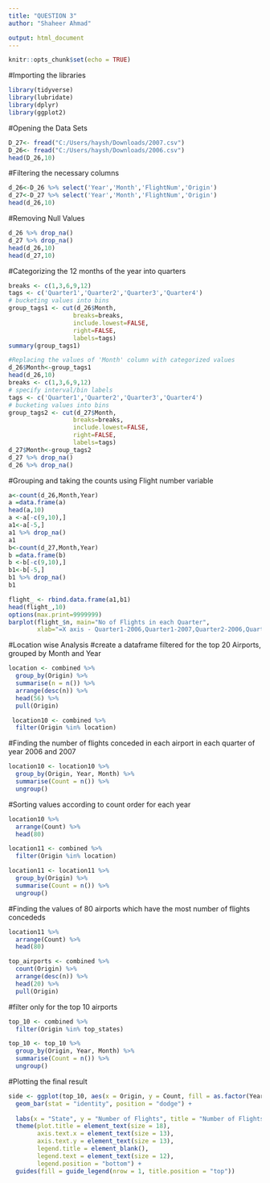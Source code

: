 ```yaml
---
title: "QUESTION 3"
author: "Shaheer Ahmad"

output: html_document
---
```


```r
knitr::opts_chunk$set(echo = TRUE)
```

#Importing the libraries
```r
library(tidyverse)
library(lubridate)
library(dplyr)
library(ggplot2)

```

#Opening the Data Sets

```r
D_27<- fread("C:/Users/haysh/Downloads/2007.csv")
D_26<- fread("C:/Users/haysh/Downloads/2006.csv")
head(D_26,10)
```
#Filtering the necessary columns

```r
d_26<-D_26 %>% select('Year','Month','FlightNum','Origin')
d_27<-D_27 %>% select('Year','Month','FlightNum','Origin')
head(d_26,10)
```
#Removing Null Values

```r
d_26 %>% drop_na()
d_27 %>% drop_na()
head(d_26,10)
head(d_27,10)
```
#Categorizing the 12 months of the year into quarters

```r
breaks <- c(1,3,6,9,12)
tags <- c('Quarter1','Quarter2','Quarter3','Quarter4')
# bucketing values into bins
group_tags1 <- cut(d_26$Month,
                  breaks=breaks, 
                  include.lowest=FALSE, 
                  right=FALSE, 
                  labels=tags)
summary(group_tags1)

#Replacing the values of 'Month' column with categorized values
d_26$Month<-group_tags1
head(d_26,10)
breaks <- c(1,3,6,9,12)
# specify interval/bin labels
tags <- c('Quarter1','Quarter2','Quarter3','Quarter4')
# bucketing values into bins
group_tags2 <- cut(d_27$Month,
                  breaks=breaks, 
                  include.lowest=FALSE, 
                  right=FALSE, 
                  labels=tags)
d_27$Month<-group_tags2
d_27 %>% drop_na()
d_26 %>% drop_na()
```
#Grouping and taking the counts using Flight number variable
```r
a<-count(d_26,Month,Year)
a =data.frame(a)
head(a,10)
a <-a[-c(9,10),]
a1<-a[-5,]
a1 %>% drop_na()
a1
b<-count(d_27,Month,Year)
b =data.frame(b)
b <-b[-c(9,10),]
b1<-b[-5,]
b1 %>% drop_na()
b1
```

```r
flight_ <- rbind.data.frame(a1,b1)
head(flight_,10)
options(max.print=9999999)
barplot(flight_$n, main="No of Flights in each Quarter",
        xlab="=X axis - Quarter1-2006,Quarter1-2007,Quarter2-2006,Quarter2-2006,Quarter2-2007,Quarter3-2006,Quarter3-2007,Quarter4-2006,Quarter4-2007")

```
#Location wise Analysis
#create a dataframe filtered for the top 20 Airports, grouped by Month and Year

  

```r
location <- combined %>%
  group_by(Origin) %>%
  summarise(n = n()) %>%
  arrange(desc(n)) %>%
  head(56) %>%
  pull(Origin)
```


```r
 location10 <- combined %>%
  filter(Origin %in% location)
```

#Finding the number of flights conceded in each airport in each quarter of year 2006 and 2007
```r
location10 <- location10 %>%
  group_by(Origin, Year, Month) %>%
  summarise(Count = n()) %>%
  ungroup()
```
#Sorting values according to count order for each year
```r
location10 %>%
  arrange(Count) %>%
  head(80)
```

```r
location11 <- combined %>%
  filter(Origin %in% location)
```


```r
location11 <- location11 %>%
  group_by(Origin) %>%
  summarise(Count = n()) %>%
  ungroup()
```

#Finding the values of 80 airports which have the most number of flights concededs
```r
location11 %>%
  arrange(Count) %>%
  head(80)
```

```r
top_airports <- combined %>%
  count(Origin) %>%
  arrange(desc(n)) %>%
  head(20) %>%
  pull(Origin)
```

#filter only for the top 10 airports
```r
top_10 <- combined %>%
  filter(Origin %in% top_states)
```

```r
top_10 <- top_10 %>%
  group_by(Origin, Year, Month) %>%
  summarise(Count = n()) %>%
  ungroup()

```
#Plotting the final result
```r

side <- ggplot(top_10, aes(x = Origin, y = Count, fill = as.factor(Year))) +
  geom_bar(stat = "identity", position = "dodge") +
 
  labs(x = "State", y = "Number of Flights", title = "Number of Flights over time by States") +
  theme(plot.title = element_text(size = 18),
        axis.text.x = element_text(size = 13),
        axis.text.y = element_text(size = 13),
        legend.title = element_blank(),
        legend.text = element_text(size = 12),
        legend.position = "bottom") +
  guides(fill = guide_legend(nrow = 1, title.position = "top"))

```


